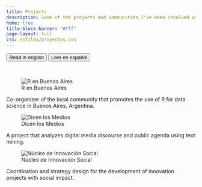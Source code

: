 ```yaml
---
title: Projects
description: Some of the projects and communities I've been involved with.
home: true
title-block-banner: "#fff"
page-layout: full
css: estilos/proyectos.css
---
```

::: {.btn-group role="group" aria-label="About".center}
<a href="projects.html"> <button type="button" class="btn btn-primary me-md-2 btn-sm">Read in english</button></a> <a href="proyectos.html"><button type="button" class="btn btn-primary me-md-2 btn-sm">Leer en español</button></a>
:::

<br>

::: {.team-grid}

::: {.team-card}
![R en Buenos Aires](https://renbaires.github.io/assets/icons/icon.png)

Co-organizer of the local community that promotes the use of R for data science in Buenos Aires, Argentina.

<a href="https://www.linkedin.com/company/r-en-buenos-aires" target="_blank"><i class="bi bi-linkedin"></i></a>
<a href="https://github.com/renbaires" target="_blank"><i class="bi bi-github"></i></a>
<a href="mailto:renbairesl@gmail.com"><i class="bi bi-envelope"></i></a>
<a href="https://renbaires.github.io" target="_blank"><i class="bi bi-globe"></i></a>
<a href="https://www.instagram.com/renbaires" target="_blank"><i class="bi bi-instagram"></i></a>
:::

::: {.team-card}
![Dicen los Medios](https://i.pinimg.com/736x/4f/71/f2/4f71f29c0d155d8f5d929eaa6a9d1fbb.jpg){.team-img}

A project that analyzes digital media discourse and public agenda using text mining.

<a href="https://www.dicenlosmedios.com" target="_blank"><i class="bi bi-globe"></i></a>
<a href="https://www.linkedin.com/company/dicenlosmedios" target="_blank"><i class="bi bi-linkedin"></i></a>
:::

::: {.team-card}
![Núcleo de Innovación Social](https://nucleodeinnovacionsocial.com.ar/images/logoNIS.png){.team-img}

Coordination and strategy design for the development of innovation projects with social impact.

<a href="https://www.linkedin.com/company/nucleois" target="_blank"><i class="bi bi-linkedin"></i></a>
<a href="https://github.com/nucleodeinnovacion" target="_blank"><i class="bi bi-github"></i></a>
<a href="mailto:info@nucleodeinnovacion.com"><i class="bi bi-envelope"></i></a>
<a href="https://www.nucleodeinnovacionsocial.com" target="_blank"><i class="bi bi-globe"></i></a>
<a href="https://www.instagram.com/nucleodeinnovacion" target="_blank"><i class="bi bi-instagram"></i></a>
:::

:::


